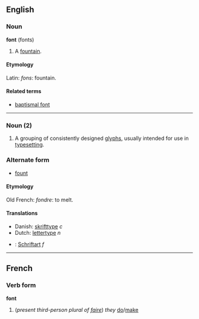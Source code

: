 ==English==
===Noun===
'''font''' (fonts)

# A [[fountain]].

====Etymology====
Latin: ''fons'': fountain.

====Related terms====
*[[baptismal font]]

----

===Noun (2)===

# A grouping of consistently designed [[glyph]]s, usually intended for use in [[typeset]]ting.

===Alternate form===
*[[fount]]

====Etymology====
Old French: ''fondre'': to melt.

====Translations====
*Danish: [[skrifttype]] ''c''
*Dutch: [[lettertype]] ''n'' 
*{{msg:de}}: [[Schriftart]] ''f''

----

==French==
===Verb form===
'''font''' 

# (''present third-person plural of [[faire]]'') ''they'' [[do]]/[[make]]